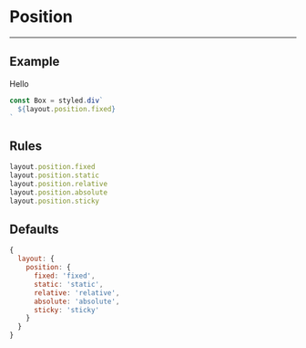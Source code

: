 
# Position

---

## Example

<PositionContainer>
  <Position>Hello</Position>
</PositionContainer>

```jsx
const Box = styled.div`
  ${layout.position.fixed}
`
```

## Rules

```js
layout.position.fixed
layout.position.static
layout.position.relative
layout.position.absolute
layout.position.sticky
```

## Defaults

```js
{
  layout: {
    position: {
      fixed: 'fixed',
      static: 'static',
      relative: 'relative',
      absolute: 'absolute',
      sticky: 'sticky'
    }
  }
}
```
